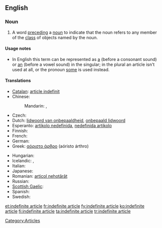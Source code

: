 ==English==
{{wikipedia|Article (grammar)}}

===Noun===
{{en-noun|sg=[[indefinite]] [[article]]}}

# {{grammar}} A word [[precede|preceding]] a [[noun]] to indicate that the noun refers to any member of the [[class]] of objects named by the noun.

====Usage notes====
* In English this term can be represented as [[a]] (before a consonant sound) or [[an]] (before a vowel sound) in the singular; in the plural an article isn't used at all, or the pronoun [[some]] is used instead.

====Translations====
{{trans-top|word preceding a noun to indicate any member of the class of objects}}
* [[Catalan]]: [[article indefinit]]
* Chinese:
*: Mandarin: {{t-|cmn|不定冠詞|sc=Hani}}, {{t|cmn|不定冠词|tr=bùdìng guàncí|sc=Hani}}
* Czech: {{t-|cs|neurčitý člen|m}}
* Dutch: [[lidwoord van onbepaaldheid]], [[onbepaald lidwoord]] {{n}}
* Esperanto: [[artikolo nedefinida]], [[nedefinida artikolo]]
* Finnish: {{t+|fi|epämääräinen artikkeli}}
* French: {{t|fr|article indéfini|m}}
* German: {{t|de|unbestimmter Artikel|m}}
* Greek: [[αόριστο άρθρο]] (aóristo árthro) {{n}}
{{trans-mid}}
* Hungarian: {{t+|hu|határozatlan névelő}}
* Icelandic: {{t+|is|óákveðinn greinir|m}},  {{t-|is|óákv. gr.|m}}
* Italian: {{t|it|articolo indefinito|m}}
* Japanese: {{t-|ja|不定冠詞|tr=ふていかんし, futei kanshi}}
* Romanian: [[articol nehotărât]] {{n}}
* Russian: {{t|ru|неопределённый артикль|m|tr=neopredeljónnyj artíkl'}}
* [[Scottish Gaelic]]: {{t-|gd|alt neo-chinnteach|xs=Scottish Gaelic}}
* Spanish: {{t-|es|artículo indefinido|m}}
* Swedish: {{t|sv|obestämd artikel|c}}
{{trans-bottom}}

[[Category:Articles]]

[[et:indefinite article]]
[[fr:indefinite article]]
[[fy:indefinite article]]
[[ko:indefinite article]]
[[fi:indefinite article]]
[[ta:indefinite article]]
[[tr:indefinite article]]